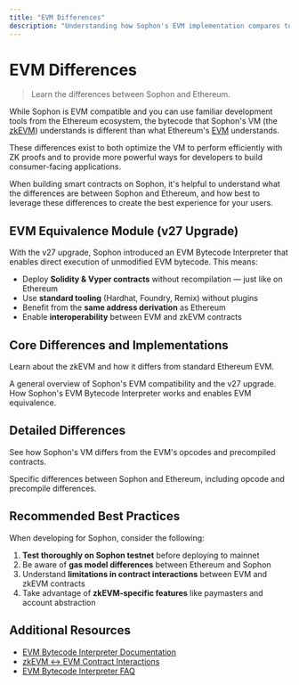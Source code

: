 ```yaml
---
title: "EVM Differences"
description: "Understanding how Sophon's EVM implementation compares to Ethereum"
---
```


# EVM Differences

> Learn the differences between Sophon and Ethereum.

While Sophon is EVM compatible and you can use familiar development tools from the Ethereum ecosystem, the bytecode that Sophon's VM (the [zkEVM](https://docs.zksync.io/build/developer-reference/era-vm)) understands is different than what Ethereum's [EVM](https://ethereum.org/en/developers/docs/evm/) understands.

These differences exist to both optimize the VM to perform efficiently with ZK proofs and to provide more powerful ways for developers to build consumer-facing applications.

When building smart contracts on Sophon, it's helpful to understand what the differences are between Sophon and Ethereum, and how best to leverage these differences to create the best experience for your users.

## EVM Equivalence Module (v27 Upgrade)

With the v27 upgrade, Sophon introduced an EVM Bytecode Interpreter that enables direct execution of unmodified EVM bytecode. This means:

- Deploy **Solidity & Vyper contracts** without recompilation — just like on Ethereum
- Use **standard tooling** (Hardhat, Foundry, Remix) without plugins
- Benefit from the **same address derivation** as Ethereum
- Enable **interoperability** between EVM and zkEVM contracts

## Core Differences and Implementations

Learn about the zkEVM and how it differs from standard Ethereum EVM.

<CardGroup cols={2}>
  <Card title="Overview" icon="eye" href="/build/evm-differences/overview">
    A general overview of Sophon's EVM compatibility and the v27 upgrade.
  </Card>

  <Card title="EVM Interpreter" icon="microchip" href="/build/evm-differences/evm-interpreter">
    How Sophon's EVM Bytecode Interpreter works and enables EVM equivalence.
  </Card>
</CardGroup>

## Detailed Differences

See how Sophon's VM differs from the EVM's opcodes and precompiled contracts.

<CardGroup cols={1}>
  <Card title="Detailed Differences" icon="binary" href="/build/evm-differences/differences">
    Specific differences between Sophon and Ethereum, including opcode and precompile differences.
  </Card>
</CardGroup>

## Recommended Best Practices

When developing for Sophon, consider the following:

1. **Test thoroughly on Sophon testnet** before deploying to mainnet
2. Be aware of **gas model differences** between Ethereum and Sophon
3. Understand **limitations in contract interactions** between EVM and zkEVM contracts
4. Take advantage of **zkEVM-specific features** like paymasters and account abstraction

## Additional Resources

- [EVM Bytecode Interpreter Documentation](https://docs.zksync.io/zksync-era/unique-features/evm-interpreter/evm-interpreter)
- [zkEVM ↔ EVM Contract Interactions](https://docs.zksync.io/zksync-protocol/evm-interpreter/era-evm-interactions)
- [EVM Bytecode Interpreter FAQ](https://docs.zksync.io/zksync-era/unique-features/evm-interpreter/faq)
